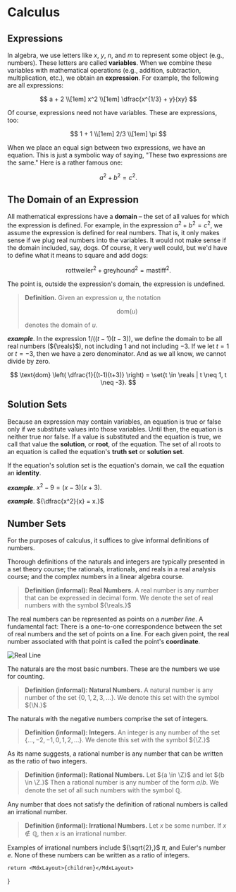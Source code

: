 
# Calculus

## Expressions
In algebra, we use letters like ${x,}$ ${y,}$ ${n,}$ and ${m}$ to represent some object (e.g., numbers). These letters are called __variables__. When we combine these variables with mathematical operations (e.g., addition, subtraction, multiplication, etc.), we obtain an __expression__. For example, the following are all expressions:

$$
    a + 2 \\[1em]
    x^2 \\[1em]
    \dfrac{x^{1/3} + y}{xy}
$$

Of course, expressions need not have variables. These are expressions, too:

$$
    1 + 1 \\[1em]
    2/3 \\[1em]
    \pi
$$

When we place an equal sign between two expressions, we have an equation. This is just a symbolic way of saying, "These two expressions are the same." Here is a rather famous one: 

$$
    a^2 + b^2 = c^2.
$$

## The Domain of an Expression
All mathematical expressions have a __domain__ – the set of all values for which the expression is defined. For example, in the expression ${a^2 + b^2 = c^2,}$ we assume the expression is defined for real numbers. That is, it only makes sense if we plug real numbers into the variables. It would not make sense if the domain included, say, dogs. Of course, it very well could, but we'd have to define what it means to square and add dogs: 

$$
    \text{rottweiler}^2 + \text{greyhound}^2 = \text{mastiff}^2.
$$

The point is, outside the expression's domain, the expression is undefined.

> __Definition.__ Given an expression ${u,}$ the notation
>
> $$
>    \text{dom}(u)
> $$
> 
> denotes the domain of ${u.}$

__*example*__. In the expression ${1/((t-1)(t-3)),}$ we define the domain to be all real numbers (${\reals}$), not including ${1}$ and not including ${-3.}$ If we let ${t = 1}$ or ${t = -3,}$ then we have a zero denominator. And as we all know, we cannot divide by zero.

$$
    \text{dom} \left( \dfrac{1}{(t-1)(t+3)} \right) = \set{t \in \reals | t \neq 1, t \neq -3}.
$$

## Solution Sets
Because an expression may contain variables, an equation is true or false only if we substitute values into those variables. Until then, the equation is neither true nor false. If a value is substituted and the equation is true, we call that value the __solution__, or __root__, of the equation. The set of all roots to an equation is called the equation's __truth set__ or __solution set__. 

If the equation's solution set is the equation's domain, we call the equation an
__identity__. 

__*example*__. ${x^2 - 9 = (x - 3)(x + 3).}$

__*example*__. ${\dfrac{x^2}{x} = x.}$

## Number Sets
For the purposes of calculus, it suffices to give informal definitions of numbers. 

<aside>
Thorough definitions of the naturals and integers are typically presented in a set theory course; the rationals, irrationals, and reals in a real analysis course; and the complex numbers in a linear algebra course.
</aside>

> __Definition (informal): Real Numbers.__ A real number is any number that can be expressed in decimal form. We denote the set of real numbers with the symbol ${\reals.}$

The real numbers can be represented as points on a _number line_. A fundamental fact: There is a one-to-one correspondence between the set of real numbers and the set of points on a line. For each given point, the real number associated with that point is called the point's __coordinate__.

![Real Line](https://res.cloudinary.com/sublimis/image/upload/v1653361169/math/number_line_rbz14e.svg)

The naturals are the most basic numbers. These are the numbers we use for counting. 

> __Definition (informal): Natural Numbers.__ A natural number is any number of the set ${\{ 0, 1, 2, 3, \ldots \}.}$ We denote this set with the symbol ${\N.}$

The naturals with the negative numbers comprise the set of integers.

> __Definition (informal): Integers.__ An integer is any number of the set ${\{ \ldots, -2, -1, 0, 1, 2, \ldots \}.}$ We denote this set with the symbol ${\Z.}$

As its name suggests, a rational number is any number that can be written as the ratio of two integers.

> __Definition (informal): Rational Numbers.__ Let ${a \in \Z}$ and let ${b \in \Z.}$ Then a rational number is any number of the form ${a/b.}$ We denote the set of all such numbers with the symbol ${\mathbb{Q}.}$

Any number that does not satisfy the definition of rational numbers is called an irrational number.

> __Definition (informal): Irrational Numbers.__ Let ${x}$ be some number. If ${x \notin \mathbb{Q},}$ then ${x}$ is an irrational number.

Examples of irrational numbers include ${\sqrt{2},}$ ${\pi,}$ and Euler's number ${e.}$ None of these numbers can be written as a ratio of integers.

    return <MdxLayout>{children}</MdxLayout>
}